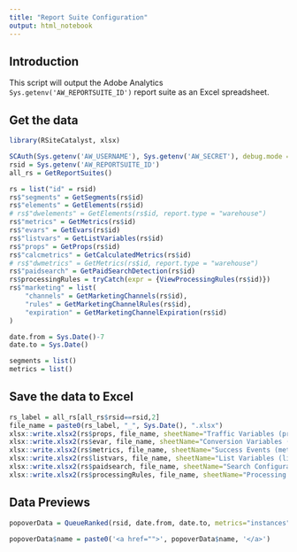 ```yaml
---
title: "Report Suite Configuration"
output: html_notebook
---
```


## Introduction

This script will output the Adobe Analytics `Sys.getenv('AW_REPORTSUITE_ID')` report suite as an Excel spreadsheet.

## Get the data

```r
library(RSiteCatalyst, xlsx)

SCAuth(Sys.getenv('AW_USERNAME'), Sys.getenv('AW_SECRET'), debug.mode = TRUE) # Login
rsid = Sys.getenv('AW_REPORTSUITE_ID')
all_rs = GetReportSuites()

rs = list("id" = rsid)
rs$"segments" = GetSegments(rs$id)
rs$"elements" = GetElements(rs$id)
# rs$"dwelements" = GetElements(rs$id, report.type = "warehouse")
rs$"metrics" = GetMetrics(rs$id)
rs$"evars" = GetEvars(rs$id)
rs$"listvars" = GetListVariables(rs$id)
rs$"props" = GetProps(rs$id)
rs$"calcmetrics" = GetCalculatedMetrics(rs$id)
# rs$"dwmetrics" = GetMetrics(rs$id, report.type = "warehouse")
rs$"paidsearch" = GetPaidSearchDetection(rs$id)
rs$processingRules = tryCatch(expr = {ViewProcessingRules(rs$id)})
rs$"marketing" = list(
	"channels" = GetMarketingChannels(rs$id),
	"rules" = GetMarketingChannelRules(rs$id),
	"expiration" = GetMarketingChannelExpiration(rs$id)
)

date.from = Sys.Date()-7
date.to = Sys.Date()

segments = list()
metrics = list()
```

## Save the data to Excel

```r
rs_label = all_rs[all_rs$rsid==rsid,2]
file_name = paste0(rs_label, "_", Sys.Date(), ".xlsx")
xlsx::write.xlsx2(rs$props, file_name, sheetName="Traffic Variables (props)", append=TRUE)
xlsx::write.xlsx2(rs$evar, file_name, sheetName="Conversion Variables (eVars)", append=TRUE)
xlsx::write.xlsx2(rs$metrics, file_name, sheetName="Success Events (metrics)", append=TRUE)
xlsx::write.xlsx2(rs$listvars, file_name, sheetName="List Variables (listVars)", append=TRUE)
xlsx::write.xlsx2(rs$paidsearch, file_name, sheetName="Search Configuration", append=TRUE)
xlsx::write.xlsx2(rs$processingRules, file_name, sheetName="Processing Rules", append=TRUE)
```

## Data Previews

```r
popoverData = QueueRanked(rsid, date.from, date.to, metrics="instances", elements = "server", top="5")

popoverData$name = paste0('<a href="">', popoverData$name, '</a>')
```
